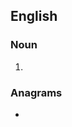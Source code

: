 {{also|rights of way}}
==English==

===Noun===
{{head|en|noun plural form}}

# {{plural of|right-of-way|lang=en}}

===Anagrams===
* {{anagrams|en|right of ways}}